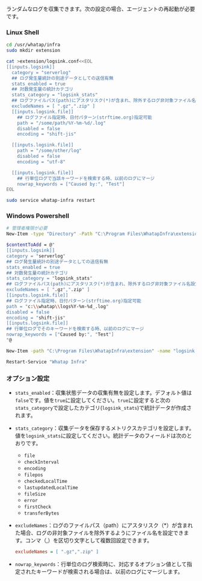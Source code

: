ランダムなログを収集できます。次の設定の場合、エージェントの再起動が必要です。

### Linux Shell

```bash title='Linux Shell' {7-12,14,15,25,26} showLineNumbers
cd /usr/whatap/infra
sudo mkdir extension

cat >extension/logsink.conf<<EOL
[[inputs.logsink]]
  category = "serverlog"
  ## ログ発生量統計の別途データとしての送信有無
  stats_enabled = true 
  ## 対数発生量の統計カテゴリ
  stats_category = "logsink_stats"
  ## ログファイルパス(path)にアスタリスク(*)が含まれ、除外するログ非対象ファイル名設定 
  excludeNames = [ ".gz",".zip" ] 
  [[inputs.logsink.file]]
    ## ログファイル指定時、日付パターン(strftime.org)指定可能
    path = "/some/path/%Y-%m-%d/.log" 
    disabled = false
    encoding = "shift-jis"

  [[inputs.logsink.file]]
    path = "/some/other/log"
    disabled = false
    encoding = "utf-8"

  [[inputs.logsink.file]]
    ## 行単位ログで当該キーワードを検索する時、以前のログにマージ
    nowrap_keywords = ["Caused by:", "Test"]
EOL

sudo service whatap-infra restart
```

### Windows Powershell

```bash title='Windows Powershell' {7-11,14,15,19,20} showLineNumbers
# 管理者権限が必要
New-Item -type "Directory" -Path "C:\Program Files\WhatapInfra\extension"

$contentToAdd = @"
[[inputs.logsink]]
category = "serverlog"
## ログ発生量統計の別途データとしての送信有無
stats_enabled = true 
## 対数発生量の統計カテゴリ
stats_category = "logsink_stats"
## ログファイルパス(path)にアスタリスク(*)が含まれ、除外するログ非対象ファイル名設定 
excludeNames = [ ".gz",".zip" ] 
[[inputs.logsink.file]]
## ログファイル指定時、日付パターン(strftime.org)指定可能
path = "c:\\whatap\\logs%Y-%m-%d_.log"
disabled = false
encoding = "shift-jis"
[[inputs.logsink.file]]
## 行単位ログでそのキーワードを検索する時、以前のログにマージ
nowrap_keywords = ["Caused by:", "Test"]
"@

New-Item -path "C:\Program Files\WhatapInfra\extension" -name "logsink.conf" -type "file" -value $contentToAdd -Force

Restart-Service "Whatap Infra"
```

### オプション設定

- `stats_enabled`：収集状態データの収集有無を設定します。デフォルト値は`false`です。値を`true`に設定してください。`true`に設定すると次の`stats_category`で設定したカテゴリ(`logsink_stats`)で統計データが作成されます。

- `stats_category`：収集データを保存するメトリクスカテゴリを設定します。値を`logsink_stats`に設定してください。統計データのフィールドは次のとおりです。

  - `file`
  - `checkInterval`
  - `encoding`
  - `filepos`
  - `checkedLocalTime`
  - `lastupdatedLocalTime`
  - `fileSize`
  - `error`
  - `firstCheck`
  - `transferBytes`

- `excludeNames`：ログのファイルパス（path）にアスタリスク（\*）が含まれた場合、ログの非対象ファイルを除外するようにファイル名を設定できます。コンマ（,）を区切り文字として複数回設定できます。

  ```ini title='Example'
  excludeNames = [ ".gz",".zip" ]
  ```

- `nowrap_keywords`：行単位のログ検索時に、対応するオプション値として指定されたキーワードが検索される場合は、以前のログにマージします。

<!-- 

0214 로그 모니터링 요청-추가 업데이트

stats_enabled = false ## 로그 발생량 통계 별도 데이터로 전송 여부
stats_category = "serverlog_stats" ## 로그 발생량 통계 카테고리

* `stats_enabled`: 별도의 로그 수집 통계 데이터 발생 여부를 설정합니다. 기본값은 `false`입니다. 값을 `true`로 설정하면 `stats_category`에서 설정한 카테고리로 통계 데이터가 발생합니다.
* `stats_category`: 별도의 로그 수집 통계 데이터를 저장할 메트릭스 카테고리를 설정합니다. 통계 데이터 필드는 다음과 같습니다.

-->
